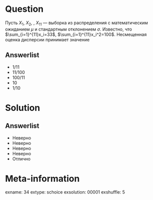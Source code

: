 Question
========
Пусть $X_1$, $X_2$, \ldots, $X_{11}$ — выборка из распределения 
с математическим ожиданием $\mu$ и стандартным отклонением $\sigma$. 
Известно, что $\sum_{i=1}^{11}x_i=33$, $\sum_{i=1}^{11}x_i^2=100$. 
Несмещенная оценка дисперсии принимает значение
 

Answerlist
----------
*  $1/11$
*  $11/100$
*  $100/11$
*  $10$
*  $1/10$

Solution
========

Answerlist
----------
*  Неверно
*  Неверно
*  Неверно
*  Неверно
*  Отлично

Meta-information
================
exname: 34
extype: schoice
exsolution: 00001
exshuffle: 5
